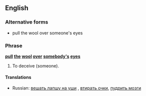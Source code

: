 ==English==

===Alternative forms===
*pull the wool over someone's eyes

===Phrase===
'''[[pull]] [[the]] [[wool]] [[over]] [[somebody]][['s]] [[eye]]s'''

# {{context|idiom|transitive}} To deceive (someone).

====Translations====
*Russian: [[вешать лапшу на уши]]<!--to hang noodles on the ears-->, [[втирать очки]], [[пудрить мозги]]<!--to powder the brains-->
